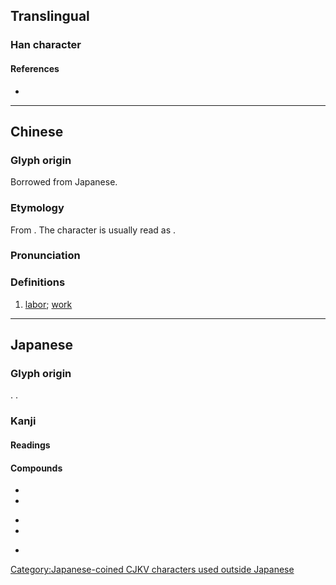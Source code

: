 {{character info/new}}
{{also|動|动|仂}}
==Translingual==

===Han character===
{{Han char|rn=9|rad=人|as=11|sn=13|four=|canj=OHGS|ids=⿰亻動}}

====References====
* {{Han ref|kx=0116.041|dkj=01079|dj=0247.120|hdz=10211.091|uh=50CD|ud=20685}}

[[Category:Japanese-coined CJKV characters used outside Japanese]]

----

==Chinese==
{{rfv|zh}}
{{zh-forms|t2=動|s=动|alt=𫢙-nonstandard simp.}}

===Glyph origin===
Borrowed from Japanese.

===Etymology===
From {{der|zh|ja|働}}. The character is usually read as {{zh-l|動}}.

===Pronunciation===
{{zh-pron
|m=dòng
|c=dung6
|cat=
}}

===Definitions===
{{zh-hanzi}}

# {{lb|zh|uncommon}} {{n-g|Used only in borrowings of Japanese words:}} [[labor]]; [[work]]
#: {{zh-x|勞働[动]{dòng}|labor ({{zh-l|勞動*}})}}

----

==Japanese==

===Glyph origin===
{{ja-etym-kokuji}}. {{Han compound|人|動|alt1=亻}}.


===Kanji===
{{ja-kanji|grade=4|rs=人11}}

====Readings====
{{ja-readings
|kanyoon=どう
|kun=はたら-く, はたら-き
}}

====Compounds====
{{top3}}
* {{ja-r|労働|ろうどう}}
* {{ja-r|労働者|ろうどうしゃ}}
{{mid3}}
* {{ja-r|労働組合|ろうどうくみあい}}
* {{ja-r|稼働|かどう}}
{{mid3}}
* {{ja-r|実働|じつどう}}
{{bottom}}